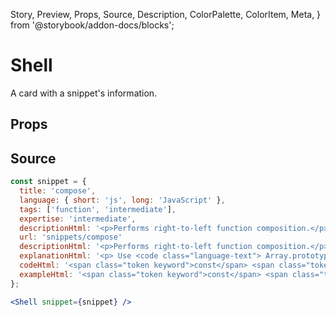   Story,
  Preview,
  Props,
  Source,
  Description,
  ColorPalette,
  ColorItem,
  Meta,
} from '@storybook/addon-docs/blocks';

# Shell

A card with a snippet's information.

## Props

<Props of={Shell} />

## Source

```jsx
const snippet = {
  title: 'compose',
  language: { short: 'js', long: 'JavaScript' },
  tags: ['function', 'intermediate'],
  expertise: 'intermediate',
  descriptionHtml: '<p>Performs right-to-left function composition.</p>',
  url: 'snippets/compose'
  descriptionHtml: '<p>Performs right-to-left function composition.</p>',
  explanationHtml: '<p> Use <code class="language-text"> Array.prototype.reduce()</code> to perform right-to-left function composition.\nThe last(rightmost) function can accept one or more arguments; the remaining functions must be unary.</p>',
  codeHtml: '<span class="token keyword">const</span> <span class="token function-variable function">compose</span> <span class="token operator">=</span> <span class="token punctuation">(</span><span class="token parameter"><span class="token operator">...</span>fns</span><span class="token punctuation">)</span> <span class="token operator">=></span> fns<span class="token punctuation">.</span><span class="token function">reduce</span><span class="token punctuation">((</span><span class="token parameter">f<span class="token punctuation">,</span> g</span><span class="token punctuation">)</span> <span class="token operator">=></span> <span class="token punctuation">(</span><span class="token parameter"><span class="token operator">...</span>args</span><span class="token punctuation">)</span> <span class="token operator">=></span> <span class="token function">f</span><span class="token punctuation">(</span><span class="token function">g</span><span class="token punctuation">(</span><span class="token operator">...</span>args<span class="token punctuation">)));</span>',
  exampleHtml: '<span class="token keyword">const</span> <span class="token function-variable function">add5</span> <span class="token operator">=</span> <span class="token parameter">x</span> <span class="token operator">=></span> x <span class="token operator">+</span> <span class="token number">5</span><span class="token punctuation">;</span>\n<span class= "token keyword" >const</span> <span class="token function-variable function">multiply</span> <span class="token operator">=</span> <span class="token punctuation">(</span> <span class="token parameter">x<span class="token punctuation">,</span> y</span> <span class="token punctuation">)</span> <span class="token operator">=></span> x <span class="token operator">*</span> y <span class="token punctuation" >;</span >\n<span class="token keyword">const</span> multiplyAndAdd5 <span class="token operator" >=</span > <span class="token function">compose</span> <span class="token punctuation">(</span>add5 <span class="token punctuation" >,</span >multiply<span class="token punctuation" >);</span >\n<span class="token function">multiplyAndAdd5</span> <span class="token punctuation">(</span> <span class="token number">5</span> <span class="token punctuation">,</span> <span class="token number">2</span> <span class="token punctuation">);</span> <span class="token comment">// 15</span>',
};

<Shell snippet={snippet} />
```
